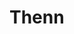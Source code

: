 
# Thenn

<ProjectDetails
  region="Beyond the Wall"
  house="Free Folk"
  type="Clan"
  status="Not Started"
  warp="/warp thenn"
  projectLead=""
  dateStarted="Invalid Date"
  dateCompleted="Invalid Date"
/>

